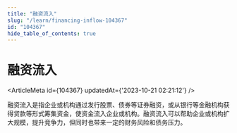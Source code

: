 ```yaml
---
title: "融资流入"
slug: "/learn/financing-inflow-104367"
id: "104367"
hide_table_of_contents: true
---
```



# 融资流入

<ArticleMeta id={104367} updatedAt={'2023-10-21 02:21:12'} />
<div className='border-solid border-b border-t-0 my-4 border-[var(--ifm-color-gray-300)]' />

融资流入是指企业或机构通过发行股票、债券等证券融资，或从银行等金融机构获得贷款等形式筹集资金，使资金流入企业或机构。融资流入可以帮助企业或机构扩大规模，提升竞争力，但同时也带来一定的财务风险和债务压力。
